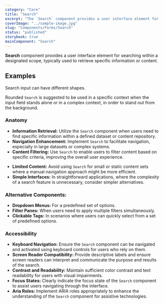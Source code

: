 ```yaml
---
category: "Core"
title: "Search"
excerpt: "The `Search` component provides a user interface element for searching within a designated scope, typically used to retrieve specific information or content."
coverImage: "../sample-image.jpg"
slug: "Components/Forms/Search"
status: "published"
storybook: true
mainComponent: "Search"
---
```


**Search** component provides a user interface element for searching within a designated scope, typically used to retrieve specific information or content.

## Examples

Search input can have different shapes.

<FigmaImage url="https://www.figma.com/file/h0OBnVRCmPzMmCpYIYsj8H/Bridge-Documentation?node-id=549%3A2501" />

Rounded `Search` is suggested to be used in a specific context when the input field stands alone or in a complex context, in order to stand out from the background.

<FigmaImage url="https://www.figma.com/file/h0OBnVRCmPzMmCpYIYsj8H/Bridge-Documentation?node-id=669%3A2434" />

### Anatomy

<FigmaImage url="https://www.figma.com/file/h0OBnVRCmPzMmCpYIYsj8H/Bridge-Documentation?node-id=549%3A2686" />

<DoUse>

- **Information Retrieval:** Utilize the `Search` component when users need to find specific information within a defined dataset or content repository.
- **Navigation Enhancement:** Implement `Search` to facilitate navigation, especially in large datasets or complex systems.
- **Content Filtering:** Use `Search` to enable users to filter content based on specific criteria, improving the overall user experience.

</DoUse>

<DoNotUse>

- **Limited Content:** Avoid using `Search` for small or static content sets where a manual navigation approach might be more efficient.
- **Simple Interfaces:** In straightforward applications, where the complexity of a search feature is unnecessary, consider simpler alternatives.

</DoNotUse>

### Alternative Components:

- **Dropdown Menus:** For a predefined set of options.
- **Filter Panes:** When users need to apply multiple filters simultaneously.
- **Clickable Tags:** In scenarios where users can quickly select from a set of predefined options.

### Accessibility

- **Keyboard Navigation:** Ensure the `Search` component can be navigated and activated using keyboard controls for users who rely on them.
- **Screen Reader Compatibility:** Provide descriptive labels and ensure screen readers can interpret and communicate the purpose and results of the search.
- **Contrast and Readability:** Maintain sufficient color contrast and text readability for users with visual impairments.
- **Focus States:** Clearly indicate the focus state of the `Search` component to assist users navigating through the interface.
- **Aria Roles:** Implement ARIA roles appropriately to enhance the understanding of the `Search` component for assistive technologies.
